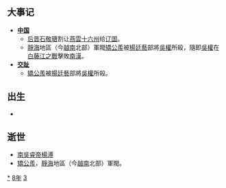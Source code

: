 {{yearTOC|938|闽'''[[通文|通文]]三年'''；于阗'''[[同慶_(于闐)|同慶]]二十七年'''；契丹'''[[天显|天显]]十三年'''，'''[[会同_(辽朝)|会同]]元年'''；南汉'''[[大有_(年號)|大有]]十一年'''；后蜀'''[[广政|广政]]元年'''；后晋（吴越、荆南、马楚）'''[[天福_(後晉)|天福]]三年'''；南唐'''[[昇元|昇元]]二年'''；大理'''[[文德_(大理)|文德]]二年'''；日本'''[[承平_(日本)|承平]]八年'''，'''[[天慶_(日本)|天慶]]元年'''}}

== 大事记 ==
*'''[[中国|中国]]'''
**[[后晋|后晋]][[石敬瑭|石敬瑭]]割让[[燕雲十六州|燕雲十六州]]给[[辽国|辽国]]。
**[[靜海|靜海]]地區（今[[越南|越南]]北部）軍閥[[矯公羨|矯公羨]]被[[楊廷藝|楊廷藝]]部將[[吳權|吳權]]所殺，隨即[[吳權|吳權]]在[[白藤江之戰_(938年)|白藤江之戰]]擊敗[[南漢|南漢]]。
*'''[[交趾|交趾]]'''
**[[矯公羨|矯公羨]]被[[楊廷藝|楊廷藝]]部將[[吳權|吳權]]所殺。

== 出生 ==
*

== 逝世 ==
{{Wikisource year mention}}
* [[南吳睿帝|南吳睿帝]][[楊溥|楊溥]]
*[[矯公羨|矯公羨]]，[[靜海|靜海]]地區（今[[越南|越南]]北部）軍閥。

[[Category:938年|*]]
[[Category:930年代|8年]]
[[Category:10世纪各年|3]]